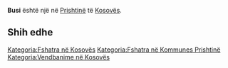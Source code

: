 {{Fshat në 
 | Emri                = Busi
 | EmriAlt                = 
 | NAME_SHORT_FORM=      
 | NAME_GENERIC=      
 | NAME_SORT_NAME_RO=      BUSI
 | FULL_NAME_RO = Busi
 | FULL_NAME_ND_RO=Busi
 | SORT_NAME_RG=BUSI
 | FULL_NAME_RG=Busi
 | FULL_NAME_ND_RG=Busi
 | SRP_NAME_SHORT_FORM=      
 | SRP_NAME_GENERIC=      
 | SRP_NAME_SORT_NAME_RO=      
 | SRP_FULL_NAME_RO = 
 | SRP_FULL_NAME_ND_RO=
 | SRP_SORT_NAME_RG=
 | SRP_FULL_NAME_RG=
 | SRP_FULL_NAME_ND_RG=
 | Emri (Rasa dhanore) = 
 | Figura              = 
 | Shteti              = Kosovo
 | Komuna              = Prishtinë
 | Kodi postar         = 
 | Sipërfaqja          = 

 | Popullsia           = 

 | Regj. i popullsisë  = 
 | Dend. e popullsisë  = 
 | Faqja zyrtare       = 
 <!--- Koordinatat ----> 
 | Gjerësia            = 42.641111
 | Gjatësia            = 21.309722
 | Lartësia            = 
}}
'''Busi''' është një [[]] në [[Prishtinë]] të [[Kosovës]].

<!-- == Gjeografia == -->
<!-- == Historia == -->
<!-- == Demografia == -->
== Shih edhe ==
{{Komuna Prishtinë}}
{{Kosovo-Administrata-Cung}}

[[Kategoria:Fshatra në Kosovës]]
[[Kategoria:Fshatra në Kommunes Prishtinë]]
[[Kategoria:Vendbanime në Kosovës]]